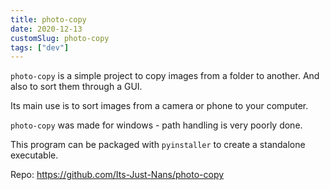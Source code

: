 ```yaml
---
title: photo-copy
date: 2020-12-13
customSlug: photo-copy
tags: ["dev"]
---
```


`photo-copy` is a simple project to copy images from a folder to another. And also to sort them through a GUI.

Its main use is to sort images from a camera or phone to your computer.

`photo-copy` was made for windows - path handling is very poorly done.

This program can be packaged with `pyinstaller` to create a standalone executable.

Repo: https://github.com/Its-Just-Nans/photo-copy
